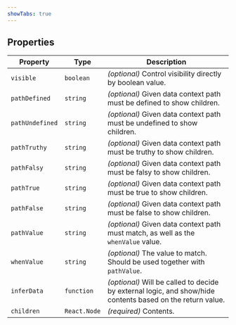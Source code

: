 ```yaml
---
showTabs: true
---
```


## Properties

| Property        | Type         | Description                                                                                                |
| --------------- | ------------ | ---------------------------------------------------------------------------------------------------------- |
| `visible`       | `boolean`    | _(optional)_ Control visibility directly by boolean value.                                                 |
| `pathDefined`   | `string`     | _(optional)_ Given data context path must be defined to show children.                                     |
| `pathUndefined` | `string`     | _(optional)_ Given data context path must be undefined to show children.                                   |
| `pathTruthy`    | `string`     | _(optional)_ Given data context path must be truthy to show children.                                      |
| `pathFalsy`     | `string`     | _(optional)_ Given data context path must be falsy to show children.                                       |
| `pathTrue`      | `string`     | _(optional)_ Given data context path must be true to show children.                                        |
| `pathFalse`     | `string`     | _(optional)_ Given data context path must be false to show children.                                       |
| `pathValue`     | `string`     | _(optional)_ Given data context path must match, as well as the `whenValue` value.                         |
| `whenValue`     | `string`     | _(optional)_ The value to match. Should be used together with `pathValue`.                                 |
| `inferData`     | `function`   | _(optional)_ Will be called to decide by external logic, and show/hide contents based on the return value. |
| `children`      | `React.Node` | _(required)_ Contents.                                                                                     |
